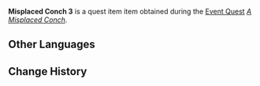 {{Item Infobox
|id           = 101937
|image        = Item Misplaced Conch 3.png
|type         = Quest Items
|group        = Event Items
|description  = This Imaging Conch should have been placed somewhere else but was abandoned here by someone, causing it to project images out of their proper order. Return it to its rightful place, and who knows what you might find...
|source1      = Found on [[Twinning Isle/2.8|Twinning Isle]]
|event        = Summertime Odyssey
}}
'''Misplaced Conch 3''' is a quest item item obtained during the [[Event Quest]] ''[[A Misplaced Conch]]''.

==Other Languages==
{{Other Languages
|default_hidden = 1
|en      = Misplaced Conch 3
|zhs     = 错位的海螺三
|zhs_rm  = Cuòwèi de Hǎiluó Sān
|zht     = 錯位的海螺三
|zht_rm  = Cuòwèi de Hǎiluó Sān
|ja      = 置き間違えられたホラガイ・3
|ja_rm   = Okimachigaerareta Horagai - San
|ko      = 잘못된 위치의 소라3
|ko_rm   = Jalmotdoen Wichi-ui Sora Sam
|es      = Caracola desplazada (3)
|fr      = Conque déplacée 3
|ru      = Раковина не на месте III
|th      = หอยสังข์ที่อยู่ผิดตำแหน่ง 3
|th_rm   = 
|vi      = Ốc Biển Sai Vị Trí III
|de      = Verlegte Schnecke 3
|id      = Keong yang Salah Tempat 3
|pt      = Concha Deslocada 3
}}

==Change History==
{{Change History|2.8}}